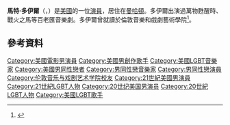 {{Infobox person
| name          = 馬特·多伊爾
| native_name   = {{lang|en|Matt Doyle}}{{in lang|en}}
| image         =
| caption       =
| birth_name    = 馬特·芬南·多伊爾<br>{{lang|en|Matthew Finnen Doyle}}{{in lang|en}}<ref>http://www.playbill.com/celebritybuzz/article/playbill.coms-cue-a-matt-doyle-163631</ref>
| birth_date    = {{Birth date and age|1987|5|13}}<ref>{{cite web |url=http://www.mattdoylemusic.com/aboutmatt/singer-songwriter |title=Matt Doyle |publisher=Mattdoylemusic.com |date=2012-06-12 |accessdate=2013-12-05 |deadurl=yes |archiveurl=https://web.archive.org/web/20131203011945/http://www.mattdoylemusic.com/aboutmatt/singer-songwriter |archivedate=2013-12-03 }}</ref>
| birth_place   =
| occupation    = 演員，創作歌手
| years_active  = 2006–現在
| website       = {{URL|http://www.mattdoylemusic.com/}}
}}
'''馬特·多伊爾'''（{{lang-en|Matthew Finnen "Matt" Doyle}}，{{bd|1987年|5月13日}}）是[[美國|美國]]的一位[[演員|演員]]，居住在[[曼哈頓|曼哈頓]]。多伊爾出演過萬物甦醒時、戰火之馬等百老匯音樂劇。多伊爾曾就讀於倫敦音樂和戲劇藝術學院<ref>{{cite web |url=http://www.lamda.org.uk/development/press/releases/WhereAreTheyNow.Winter-Spring2009.pdf |title=Press Office |publisher=LAMDA |date= |accessdate=2013-12-05 |deadurl=yes |archiveurl=https://web.archive.org/web/20131002101507/http://www.lamda.org.uk/development/press/releases/WhereAreTheyNow.Winter-Spring2009.pdf |archivedate=2013-10-02 }}</ref>。 

==參考資料==
{{reflist}}

{{Authority control}}
{{DEFAULTSORT:Doyle, Matt}}
[[Category:美國電影男演員|Category:美國電影男演員]]
[[Category:美國男創作歌手|Category:美國男創作歌手]]
[[Category:美國LGBT音樂家|Category:美國LGBT音樂家]]
[[Category:美國男同性戀者|Category:美國男同性戀者]]
[[Category:男同性戀音樂家|Category:男同性戀音樂家]]
[[Category:男同性戀演員|Category:男同性戀演員]]
[[Category:伦敦音乐与戏剧艺术学院校友|Category:伦敦音乐与戏剧艺术学院校友]]
[[Category:21世紀美國男演員|Category:21世紀美國男演員]]
[[Category:21世紀LGBT人物|Category:21世紀LGBT人物]]
[[Category:20世纪美国男演员|Category:20世纪美国男演员]]
[[Category:20世紀LGBT人物|Category:20世紀LGBT人物]]
[[Category:美國LGBT歌手|Category:美國LGBT歌手]]